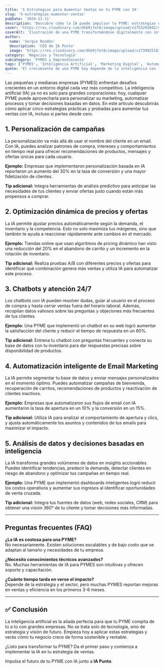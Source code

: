 ```yaml
---
title: '5 Estrategias para Aumentar Ventas en tu PYME con IA'
slug: '5-estrategias-aumentar-ventas'
pubDate: '2024-11-11'
description: 'Descubre cómo la IA puede impulsar tu PYME: estrategias concretas de marketing, automatización y datos para aumentar ventas.'
cover: 'https://res.cloudinary.com/dkb9jfet8/image/upload/v1753291042/small-business_kk56r6.jpg'
coverAlt: 'Ilustración de una PYME transformándose digitalmente con inteligencia artificial.'
author:
  name: 'Sergio Rondón'
  description: 'CEO de IA Punto'
  image: 'https://res.cloudinary.com/dkb9jfet8/image/upload/v1739925181/sergio_gdcaeh.png'
category: 'Negocios y Tecnología'
subcategory: 'PYMES y Emprendimiento'
tags: ['PYMES', 'Inteligencia Artificial', 'Marketing Digital', 'Automatización', 'Ventas']
quote: 'El crecimiento de una PYME hoy depende de la inteligencia con la que se aplican datos, IA y estrategia. — Sergio Rondón'
---
```


Las pequeñas y medianas empresas (PYMES) enfrentan desafíos crecientes en un entorno digital cada vez más competitivo. La inteligencia artificial (IA) ya no es solo para grandes corporaciones: hoy, cualquier PYME puede aprovecharla para personalizar su marketing, automatizar procesos y tomar decisiones basadas en datos. En este artículo descubrirás cómo aplicar cinco estrategias prácticas y probadas para aumentar tus ventas con IA, incluso si partes desde cero.

<h2 id="1-personalizacion-de-campanas">1. Personalización de campañas</h2>

La personalización va más allá de usar el nombre del cliente en un email. Con IA, puedes analizar patrones de compra, intereses y comportamientos en tiempo real para ofrecer recomendaciones de productos, mensajes y ofertas únicas para cada usuario.

**Ejemplo:** Empresas que implementaron personalización basada en IA reportaron un aumento del 30% en la tasa de conversión y una mayor fidelización de clientes.

**Tip adicional:** Integra herramientas de análisis predictivo para anticipar las necesidades de tus clientes y enviar ofertas justo cuando están más propensos a comprar.

<h2 id="2-optimizacion-de-precios-y-ofertas">2. Optimización dinámica de precios y ofertas</h2>

La IA permite ajustar precios automáticamente según la demanda, el inventario y la competencia. Esto no solo maximiza tus márgenes, sino que también te ayuda a reaccionar rápidamente ante cambios en el mercado.

**Ejemplo:** Tiendas online que usan algoritmos de pricing dinámico han visto una reducción del 20% en el abandono de carrito y un incremento en la rotación de inventario.

**Tip adicional:** Realiza pruebas A/B con diferentes precios y ofertas para identificar qué combinación genera más ventas y utiliza IA para automatizar este proceso.

<h2 id="3-chatbots-digitales-24-7">3. Chatbots y atención 24/7</h2>

Los chatbots con IA pueden resolver dudas, guiar al usuario en el proceso de compra y hasta cerrar ventas fuera del horario laboral. Además, recopilan datos valiosos sobre las preguntas y objeciones más frecuentes de tus clientes.

**Ejemplo:** Una PYME que implementó un chatbot en su web logró aumentar la satisfacción del cliente y reducir el tiempo de respuesta en un 60%.

**Tip adicional:** Entrena tu chatbot con preguntas frecuentes y conecta su base de datos con tu inventario para dar respuestas precisas sobre disponibilidad de productos.

<h2 id="4-automatizacion-de-email-marketing">4. Automatización inteligente de Email Marketing</h2>

La IA permite segmentar tu base de datos y enviar mensajes personalizados en el momento óptimo. Puedes automatizar campañas de bienvenida, recuperación de carritos, recomendaciones de productos y reactivación de clientes inactivos.

**Ejemplo:** Empresas que automatizaron sus flujos de email con IA aumentaron la tasa de apertura en un 10% y la conversión en un 15%.

**Tip adicional:** Utiliza IA para analizar el comportamiento de apertura y clics, y ajusta automáticamente los asuntos y contenidos de tus emails para maximizar el impacto.

<h2 id="5-analisis-de-datos-y-reportes">5. Análisis de datos y decisiones basadas en inteligencia</h2>

La IA transforma grandes volúmenes de datos en insights accionables. Puedes identificar tendencias, predecir la demanda, detectar clientes en riesgo de abandono y optimizar tus campañas en tiempo real.

**Ejemplo:** Una PYME que implementó dashboards inteligentes logró reducir los costos operativos y aumentar sus ingresos al identificar oportunidades de venta cruzada.

**Tip adicional:** Integra tus fuentes de datos (web, redes sociales, CRM) para obtener una visión 360° de tu cliente y tomar decisiones más informadas.

---

## Preguntas frecuentes (FAQ)

**¿La IA es costosa para una PYME?**  
No necesariamente. Existen soluciones escalables y de bajo costo que se adaptan al tamaño y necesidades de tu empresa.

**¿Necesito conocimientos técnicos avanzados?**  
No. Muchas herramientas de IA para PYMES son intuitivas y ofrecen soporte y capacitación.

**¿Cuánto tiempo tarda en verse el impacto?**  
Depende de la estrategia y el sector, pero muchas PYMES reportan mejoras en ventas y eficiencia en los primeros 3-6 meses.

---

## ✅ Conclusión

La inteligencia artificial es la aliada perfecta para que tu PYME compita de tú a tú con grandes empresas. No se trata solo de tecnología, sino de estrategia y visión de futuro. Empieza hoy a aplicar estas estrategias y verás cómo tu negocio crece de forma sostenible y rentable.

¿Listo para transformar tu PYME? Da el primer paso y comienza a implementar la IA en tu estrategia de ventas.

Impulsa el futuro de tu PYME con IA junto a **IA Punto**.
